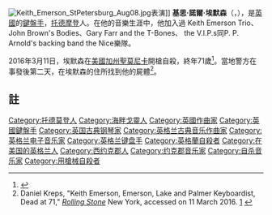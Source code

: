 [[File:Keith_Emerson_StPetersburg_Aug08.jpg|thumb]]表演]]
'''基思·諾爾·埃默森'''（{{lang-en|Keith Noel Emerson}}，{{bd|1944年|11月2日|2016年|3月11日}}），是[[英國|英國]]的[[鍵盤手|鍵盤手]]，{{link-en|約克郡西瑞丁|West Riding of Yorkshire}}[[托德摩登|托德摩登]]人。在他的音樂生涯中，他加入過 Keith Emerson Trio、John Brown's Bodies、Gary Farr and the T-Bones、 the V.I.P.s同P. P. Arnold's backing band the Nice樂隊。

2016年3月11日，埃默森在[[美國|美國]][[加州|加州]][[聖莫尼卡_(加利福尼亞州)|聖莫尼卡]]開槍自殺，終年71歲<ref name="nytobit">{{cite news |url=http://www.nytimes.com/2016/03/12/arts/music/keith-emerson-70s-rock-showman-with-a-taste-for-spectacle-dies-at-71.html?_r=0 |title=Keith Emerson, ’70s Rock Showman With a Taste for Spectacle, Dies at 71 |first=Ben |last=Ratliff |newspaper=[[The_New_York_Times|The New York Times]] |page=B7 |date=11 March 2016 |accessdate=2016-03-21 |archive-date=2017-08-27 |archive-url=https://web.archive.org/web/20170827130853/https://www.nytimes.com/2016/03/12/arts/music/keith-emerson-70s-rock-showman-with-a-taste-for-spectacle-dies-at-71.html?_r=0 |dead-url=no }}</ref>。當地警方在事發後第二天，在埃默森的住所找到他的屍體<ref name="krebs">Daniel Kreps, "Keith Emerson, Emerson, Lake and Palmer Keyboardist, Dead at 71," ''[[Rolling_Stone|Rolling Stone]]'' New York, accessed on 11 March 2016. [http://www.rollingstone.com/music/news/keith-emerson-emerson-lake-and-palmer-keyboardist-dead-at-71-20160311] {{Wayback|url=http://www.rollingstone.com/music/news/keith-emerson-emerson-lake-and-palmer-keyboardist-dead-at-71-20160311 |date=20160312093601 }}</ref>。

==註==
{{reflist}}

{{Authority control}}

{{DEFAULTSORT:Emerson, Keith}}
[[Category:托德莫登人|Category:托德莫登人]]
[[Category:海畔戈靈人|Category:海畔戈靈人]]
[[Category:英國作曲家|Category:英國作曲家]]
[[Category:英國鍵盤手|Category:英國鍵盤手]]
[[Category:英国古典钢琴家|Category:英国古典钢琴家]]
[[Category:英格兰古典音乐作曲家|Category:英格兰古典音乐作曲家]]
[[Category:英格兰电子音乐家|Category:英格兰电子音乐家]]
[[Category:英格兰键盘手|Category:英格兰键盘手]]
[[Category:英格蘭自殺者|Category:英格蘭自殺者]]
[[Category:在美国的英格兰人|Category:在美国的英格兰人]]
[[Category:西约克郡人|Category:西约克郡人]]
[[Category:约克郡音乐家|Category:约克郡音乐家]]
[[Category:自杀音乐家|Category:自杀音乐家]]
[[Category:用槍械自殺者|Category:用槍械自殺者]]

{{UK-bio-stub}}